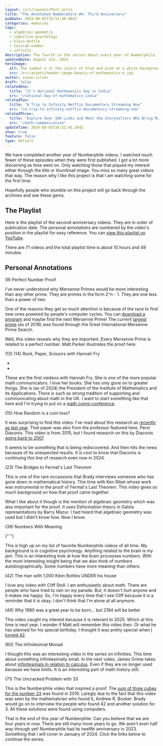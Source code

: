 ```yaml
---
layout: /src/layouts/Post.astro
title: "The Annotated Numberphile #4: Third Anniversary"
pubDate: 2024-08-02T18:52:40.084Z
categories: memories
tags:
  - algebraic-geometry
  - cognitive-psychology
  - klein-bottle
  - taxicab-number
  - infinity
description: The fourth in the series about every year of Numberphile. Videos about Klein bottles, infinity, and coin flips.
updatedDate: August 2nd, 2024
heroImage:
  alt: The symbol e in the colors of blue and pink on a white background.
  src: /src/assets/header-image-beauty-of-mathematics-e.jpg
author: susan-silver
draft: false
relatedOne:
  title: "It's National Mathematics Day in India"
  src: "/national-day-of-mathematics-india"
relatedTwo:
  title: "A Trip to Infinity Netflix Documentary Streaming Now"
  src: "/a-trip-to-infinity-netflix-documentary-streaming-now"
relatedThree:
  title: "Explore Over 100 Links and Meet the Storytellers Who Bring Mathematics to Life"
  src: "/math-communication"
updateTime: 2024-08-02T18:52:45.364Z
show: true
feature: false
type: default
---
```



We have completed another year of Numberphile videos. I watched much fewer of these episodes when they were first published. I got a lot more discerning as time went on. Only watching those that piqued my interest either through the title or thumbnail image. You miss so many great videos that way. The reason why I like this project is that I am watching some for the first time.

Hopefully people who stumble on this project will go back through the archives and see these gems.

<SeriesMenu />

## The Playlist

Here is the playlist of the second-anniversary videos. They are in order of publication date. The personal annotations are numbered by the video's position in the playlist for easy reference. You can [view this playlist on YouTube](https://www.youtube.com/playlist?list=PLLL_2f0y97l-4d3trZMXmTHhQxotaNOt2).

There are 71 videos and the total playlist time is about 10 hours and 49 minutes.

## Personal Annotations

(9) Perfect Number Proof

<YouTube id="https://youtu.be/q8n15q1v4Xo?si=NTmE-HUTua3tkSEt" />

I've never understood why Mersenne Primes would be more interesting than any other prime. They are primes in the form 2^n - 1. They are one less than a power of two.

One of the reasons they get so much attention is because of the race to find new ones powered by people's computer cycles. You can [download a program](https://www.mersenne.org/) and maybe find the next Mersenne Prime! The current [largest prime](https://en.wikipedia.org/wiki/Largest_known_prime_number) (as of 2018) was found through the Great International Mersenne Prime Search.

Well, this video reveals why they are important. Every Mersenne Prime is related to a perfect number. Matt Parker illustrates the proof here.

(13) (14) Rock, Paper, Scissors with Hannah Fry

- <YouTube id="https://youtu.be/rudzYPHuewc?si=OHISVELzhUhr099G" />

- <YouTube id="https://youtu.be/Z8lv2vy5vco?si=FcjoaeKBE7wdcll8" />

These are the first viedeos with Hannah Fry. She is one of the more popular math communicators. I love her books. She has only gone on to greater things. She is (as of 2024) the President of the Institute of Mathematics and its Applications. There is such as strong tradition of supporting and communicating about math in the UK. I want to start something like that here and I'm trying to put on a [math comm conference](https://mathcommunications.com).

(15) How Random is a coin toss?

<YouTube id="https://youtu.be/AYnJv68T3MM?si=-7tcw1WJKQvQhVmr" />

It was surprising to find this video. I've read about this research as [recently as last year](https://www.scientificamerican.com/article/scientists-destroy-illusion-that-coin-toss-flips-are-50-50/). That paper was also from the professor featured here, Persi Diaconis. This video is from 2015, but I found research on this by Diaconis [going back to 2007](https://www.mercurynews.com/2009/10/16/heads-or-tails-it-depends-on-how-you-flip-it/).

It seems to be something that is being rediscovered. And then hits the news because of its unexpected results. It is cool to know that Diaconis is continuing this line of research even now in 2024.

(23) The Bridges to Fermat's Last Theorem

<YouTube id="https://youtu.be/nUN4NDVIfVI?si=Rpm1bZARsrfxPgV1" />

This is one of the rare occassions that Brady interviews someone who has gone down in mathematical history. This time with Ken Ribet whose work was instrumental in the proof of Fermat's Last Theorem. This video gives so much background on how that proof came together.

What I like about it though is the mention of algebraic geometry which was also important for the proof. It uses Deformation theory in Galois representations by Barry Mazur. I had heard that algebraic geometry was used but I didn't know how. Now I know.

(39) Numbers With Meaning

{" "}
<YouTube id="https://youtu.be/l7E-pBWuSIA?si=N4zs3X4jE5sFuYR2" />

This is high up on my list of favorite Numberphile videos of all time. My background is in cognitive psychology. Anything related to the brain is my jam. This is an interesting look at how the brain processes numbers. With the most interesting insight being that we also think of numbers autobiographically. Some numbers have more meaning than others.

(42) The man with 1,000 Klein Bottles UNDER his house

<YouTube
  id="
 https://youtu.be/-k3mVnRlQLU?si=vuSuddaRbaMw-lM-"
/>

I love any video with Cliff Stoll. I am enthusiastic about math. There are people who have tried to rain on my parade. But, it doesn't hurt anyone and it makes me happy. So, I'm happy every time that I see Cliff because it is a reminder that it is okay. I don't think that I'm alone at all anymore.

(46) Why 1980 was a great year to be born... but 2184 will be better

<YouTube
  id="
https://youtu.be/99stb2mzspI?si=L8efu9V8BPfa-VJT"
/>

This video caught my interest because it is relevant to 2025. Which at this time is next year. I wonder if Matt will remember this video then. Or what he has planned for his special birthday. I thought it was pretty special when [I turned 42](https://beautyofmathematics.com/hitchhikers-guide-to-the-galaxy/).

(60) The Infinitesimal Monad

<YouTube id="https://youtu.be/BBp0bEczCNg?si=Hp2Ygs2nuxf1YovO" />

I thought this was an interesting video in the series on infinities. This time about something infintiesimally small. In the next video, James Grime takes about [infinitesimals in relation to calculus](https://www.youtube.com/watch?v=WYijIV5JrKg). Even if they are no longer used because we have limits. It is an interesting part of math history still.

(71) The Uncracked Problem with 33

<YouTube id="https://youtu.be/wymmCdLdPvM?si=aYGmB5PVrPu6eIps" />

This is the Numberphile video that inspired a proof. The [sum of three cubes for the number 33](https://aperiodical.com/2019/03/33-can-be-written-as-the-sum-of-three-cubes/) was found in 2019. Laregly due to the fact that this video was seen by the mathematcian who found it, Andrew R. Booker. Brady would go on to interview the people who found 42 and another solution for 3. All these solutions were found using computers.

That is the end of this year of Numberphile. Can you believe that we are four years in now. There are still many more years to go. We aren't even half way through yet! Numberphile had its twelfth anniversary in 2023. Something that I will cover in January of 2024. Click the links below to continue the series.

<Prev prev="/annotated-numberphile-second-anniversary" />
